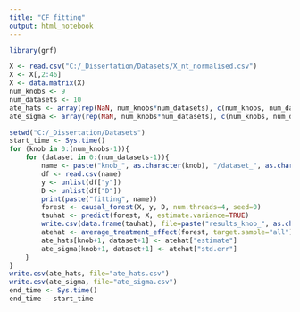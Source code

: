 ---
title: "CF fitting"
output: html_notebook
---

```{r}
library(grf)
```


```{r}
X <- read.csv("C:/_Dissertation/Datasets/X_nt_normalised.csv")
X <- X[,2:46]
X <- data.matrix(X)
num_knobs <- 9
num_datasets <- 10
ate_hats <- array(rep(NaN, num_knobs*num_datasets), c(num_knobs, num_datasets))
ate_sigma <- array(rep(NaN, num_knobs*num_datasets), c(num_knobs, num_datasets))
```

```{r}
setwd("C:/_Dissertation/Datasets")
start_time <- Sys.time()
for (knob in 0:(num_knobs-1)){
    for (dataset in 0:(num_datasets-1)){
        name <- paste("knob_", as.character(knob), "/dataset_", as.character(dataset), ".csv", sep="")
        df <- read.csv(name)
        y <- unlist(df["y"])
        D <- unlist(df["D"])
        print(paste("fitting", name))
        forest <- causal_forest(X, y, D, num.threads=4, seed=0)
        tauhat <- predict(forest, X, estimate.variance=TRUE)
        write.csv(data.frame(tauhat), file=paste("results_knob_", as.character(knob), "_dataset_", as.character(dataset), ".csv", sep=""))
        atehat <- average_treatment_effect(forest, target.sample="all")
        ate_hats[knob+1, dataset+1] <- atehat["estimate"]
        ate_sigma[knob+1, dataset+1] <- atehat["std.err"]
    }
}
write.csv(ate_hats, file="ate_hats.csv")
write.csv(ate_sigma, file="ate_sigma.csv")
end_time <- Sys.time()
end_time - start_time
```

